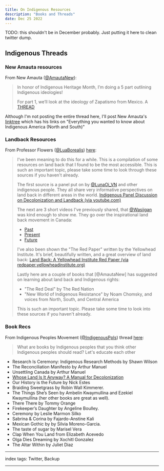 ```yaml
---
title: On Indigenous Resources
description: "Books and Threads"
date: Dec 25 2022
---
```


TODO: this shouldn't be in December probably. Just putting it here to clean twitter dump.

## Indigenous Threads

### New Amauta resources

From New Amauta ([@AmautaNew](https://twitter.com/AmautaNew)):

> In honor of Indigenous Heritage Month, I’m doing a 5 part outlining Indigenous ideologies! 
>
> For part 1, we’ll look at the ideology of Zapatismo from Mexico. A [THREAD](https://twitter.com/AmautaNew/status/1587654893908525056?t=tmtEfvI0I7KsyNoEQMGuVg&s=19)

Although I'm not posting the entire thread here, I'll post New Amauta's [linktree](https://linktr.ee/NewAmauta) which has his links on "Everything you wanted to know about Indigenous America (North and South)"

### Landback Resources

From Professor Flowers ([@LuaBorealis](https://twitter.com/LuaBorealis)) [here](https://twitter.com/LuaBorealis/status/1459572576456482821):

> I've been meaning to do this for a while. This is a compilation of some resources on land back that I found to be the most accessible. This is such an important topic, please take some time to look through these sources if you haven't already.
>
> The first source is a panel put on by 
[@LunaOi_VN](https://twitter.com/LunaOi_VN) and other indigenous people. They all share very informative perspectives on land back in different areas in the world. [Indigenous Panel Discussion on Decolonization and Landback (via youtube.com)](https://www.youtube.com/watch?v=u_6gJgoqVdg)
>
> The next are 3 short videos I've previously shared, that [@Wasiigan](https://twitter.com/Wasiigan) was kind enough to show me. They go over the inspirational land back movement in Canada:
> - [Past](https://youtube.com/watch?v=3sVg0Cvqh3k&t=42s)
> - [Present](https://youtube.com/watch?v=UsyyYeVHGJ0)
> - [Future](https://www.youtube.com/watch?v=McVEgEA4qvg)
>
> I've also been shown the "The Red Paper" written by the Yellowhead Institute. It's brief, beautifully written, and a great overview of land back: [Land Back: A Yellowhead Institute Red Paper (via redpaper.yellowheadinstitute.org)](https://redpaper.yellowheadinstitute.org/preface/)
>
> Lastly here are a couple of books that [@AmautaNew] has suggested on learning about land back and Indigenous rights:
> - "The Red Deal" by The Red Nation
> - "New World of Indigenous Resistance" by Noam Chomsky, and voices from North, South, and Central America
>
> This is such an important topic. Please take some time to look into these sources if you haven't already.

### Book Recs

From Indigenous Peoples Movement ([@IndigenousPpls](https://twitter.com/IndigenousPpls)) thread [here](https://twitter.com/IndigenousPpls/status/1583202802163032066?t=2H3-4uEh1iGDBQqA6V7GKw&s=19):

> What are books by Indigenous peoples that you think other Indigenous peoples should read? Let's educate each other

- Research Is Ceremony: Indigenous Research Methods by Shawn Wilson
- The Reconciliation Manifesto by Arthur Manuel
- Unsettling Canada by Arthur Manuel
- [Whose Land Is It Anyway? A Manual for Decolonization](https://fpse.ca/decolonization_manual_whose_land_is_it_anyway)
- Our History is the Future by Nick Estes
- Braiding Sweetgrass by Robin Wall Kimmerer.
- The Things She’s Seen by Ambelin Kwaymullina and Ezekiel Kwaymullina (her other books are great as well).
- There There by Tommy Orange
- Firekeeper’s Daughter by Angeline Boulley.
- Ceremony by Leslie Marmon Silko
- Sabrina & Corina by Fajardo-Anstine Kali
- Mexican Gothic by by Silvia Moreno-Garcia.
- The taste of sugar by Marisel Vera
- Clap When You Land from Elizabeth Acevedo
- Olga Dies Dreaming by Xochitl Gonzalez
- The Altar Within by Juliet Diaz

---

index tags: Twitter, Backup

---
